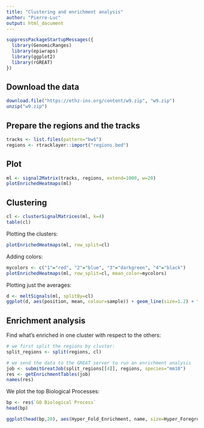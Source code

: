 ```yaml
---
title: "Clustering and enrichment analysis"
author: "Pierre-Luc"
output: html_document
---
```


```r
suppressPackageStartupMessages({
  library(GenomicRanges)
  library(epiwraps)
  library(ggplot2)
  library(rGREAT)
})
```


## Download the data
```r
download.file("https://ethz-ins.org/content/w9.zip", "w9.zip")
unzip("w9.zip")
```

## Prepare the regions and the tracks

```r
tracks <- list.files(pattern="bw$")
regions <- rtracklayer::import("regions.bed")
```

## Plot

```r
ml <- signal2Matrix(tracks, regions, extend=1000, w=20)
plotEnrichedHeatmaps(ml)
```

## Clustering

```r
cl <- clusterSignalMatrices(ml, k=4)
table(cl)
```
Plotting the clusters:

```r
plotEnrichedHeatmaps(ml, row_split=cl)
```

Adding colors:

```r
mycolors <- c("1"="red", "2"="blue", "3"="darkgreen", "4"="black")
plotEnrichedHeatmaps(ml, row_split=cl, mean_color=mycolors)
```

Plotting just the averages:

```r
d <- meltSignals(ml, splitBy=cl)
ggplot(d, aes(position, mean, colour=sample)) + geom_line(size=1.2) + facet_wrap(~split)
```


## Enrichment analysis

Find what's enriched in one cluster with respect to the others:

```r
# we first split the regions by cluster:
split_regions <- split(regions, cl)

# we send the data to the GREAT server to run an enrichment analysis
job <- submitGreatJob(split_regions[[4]], regions, species="mm10")
res <- getEnrichmentTables(job)
names(res)
```

We plot the top Biological Processes:

```r
bp <- res$`GO Biological Process`
head(bp)

ggplot(head(bp,20), aes(Hyper_Fold_Enrichment, name, size=Hyper_Foreground_Region_Hits, color=-log10(Hyper_Adjp_BH))) + geom_point() + scale_color_viridis_c()
```

